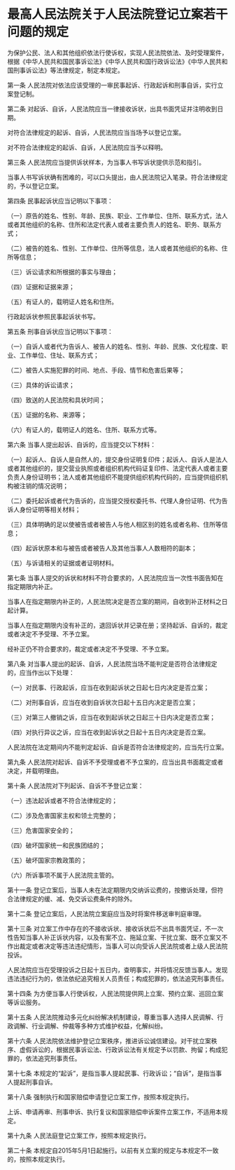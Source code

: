 # 最高人民法院关于人民法院登记立案若干问题的规定

  

为保护公民、法人和其他组织依法行使诉权，实现人民法院依法、及时受理案件，根据《中华人民共和国民事诉讼法》《中华人民共和国行政诉讼法》《中华人民共和国刑事诉讼法》等法律规定，制定本规定。

第一条 人民法院对依法应该受理的一审民事起诉、行政起诉和刑事自诉，实行立案登记制。

第二条 对起诉、自诉，人民法院应当一律接收诉状，出具书面凭证并注明收到日期。

对符合法律规定的起诉、自诉，人民法院应当当场予以登记立案。

对不符合法律规定的起诉、自诉，人民法院应当予以释明。

第三条 人民法院应当提供诉状样本，为当事人书写诉状提供示范和指引。

当事人书写诉状确有困难的，可以口头提出，由人民法院记入笔录。符合法律规定的，予以登记立案。

第四条 民事起诉状应当记明以下事项：

（一）原告的姓名、性别、年龄、民族、职业、工作单位、住所、联系方式，法人或者其他组织的名称、住所和法定代表人或者主要负责人的姓名、职务、联系方式；

（二）被告的姓名、性别、工作单位、住所等信息，法人或者其他组织的名称、住所等信息；

（三）诉讼请求和所根据的事实与理由；

（四）证据和证据来源；

（五）有证人的，载明证人姓名和住所。

行政起诉状参照民事起诉状书写。

第五条 刑事自诉状应当记明以下事项：

（一）自诉人或者代为告诉人、被告人的姓名、性别、年龄、民族、文化程度、职业、工作单位、住址、联系方式；

（二）被告人实施犯罪的时间、地点、手段、情节和危害后果等；

（三）具体的诉讼请求；

（四）致送的人民法院和具状时间；

（五）证据的名称、来源等；

（六）有证人的，载明证人的姓名、住所、联系方式等。

第六条 当事人提出起诉、自诉的，应当提交以下材料：

（一）起诉人、自诉人是自然人的，提交身份证明复印件；起诉人、自诉人是法人或者其他组织的，提交营业执照或者组织机构代码证复印件、法定代表人或者主要负责人身份证明书；法人或者其他组织不能提供组织机构代码的，应当提供组织机构被注销的情况说明；

（二）委托起诉或者代为告诉的，应当提交授权委托书、代理人身份证明、代为告诉人身份证明等相关材料；

（三）具体明确的足以使被告或者被告人与他人相区别的姓名或者名称、住所等信息；

（四）起诉状原本和与被告或者被告人及其他当事人人数相符的副本；

（五）与诉请相关的证据或者证明材料。

第七条 当事人提交的诉状和材料不符合要求的，人民法院应当一次性书面告知在指定期限内补正。

当事人在指定期限内补正的，人民法院决定是否立案的期间，自收到补正材料之日起计算。

当事人在指定期限内没有补正的，退回诉状并记录在册；坚持起诉、自诉的，裁定或者决定不予受理、不予立案。

经补正仍不符合要求的，裁定或者决定不予受理、不予立案。

第八条 对当事人提出的起诉、自诉，人民法院当场不能判定是否符合法律规定的，应当作出以下处理：

（一）对民事、行政起诉，应当在收到起诉状之日起七日内决定是否立案；

（二）对刑事自诉，应当在收到自诉状次日起十五日内决定是否立案；

（三）对第三人撤销之诉，应当在收到起诉状之日起三十日内决定是否立案；

（四）对执行异议之诉，应当在收到起诉状之日起十五日内决定是否立案。

人民法院在法定期间内不能判定起诉、自诉是否符合法律规定的，应当先行立案。

第九条 人民法院对起诉、自诉不予受理或者不予立案的，应当出具书面裁定或者决定，并载明理由。

第十条 人民法院对下列起诉、自诉不予登记立案：

（一）违法起诉或者不符合法律规定的；

（二）涉及危害国家主权和领土完整的；

（三）危害国家安全的；

（四）破坏国家统一和民族团结的；

（五）破坏国家宗教政策的；

（六）所诉事项不属于人民法院主管的。

第十一条 登记立案后，当事人未在法定期限内交纳诉讼费的，按撤诉处理，但符合法律规定的缓、减、免交诉讼费条件的除外。

第十二条 登记立案后，人民法院立案庭应当及时将案件移送审判庭审理。

第十三条 对立案工作中存在的不接收诉状、接收诉状后不出具书面凭证，不一次性告知当事人补正诉状内容，以及有案不立、拖延立案、干扰立案、既不立案又不作出裁定或者决定等违法违纪情形，当事人可以向受诉人民法院或者上级人民法院投诉。

人民法院应当在受理投诉之日起十五日内，查明事实，并将情况反馈当事人。发现违法违纪行为的，依法依纪追究相关人员责任；构成犯罪的，依法追究刑事责任。

第十四条 为方便当事人行使诉权，人民法院提供网上立案、预约立案、巡回立案等诉讼服务。

第十五条 人民法院推动多元化纠纷解决机制建设，尊重当事人选择人民调解、行政调解、行业调解、仲裁等多种方式维护权益，化解纠纷。

第十六条 人民法院依法维护登记立案秩序，推进诉讼诚信建设。对干扰立案秩序、虚假诉讼的，根据民事诉讼法、行政诉讼法有关规定予以罚款、拘留；构成犯罪的，依法追究刑事责任。

第十七条 本规定的“起诉”，是指当事人提起民事、行政诉讼；“自诉”，是指当事人提起刑事自诉。

第十八条 强制执行和国家赔偿申请登记立案工作，按照本规定执行。

上诉、申请再审、刑事申诉、执行复议和国家赔偿申诉案件立案工作，不适用本规定。

第十九条 人民法庭登记立案工作，按照本规定执行。

第二十条 本规定自2015年5月1日起施行。以前有关立案的规定与本规定不一致的，按照本规定执行。